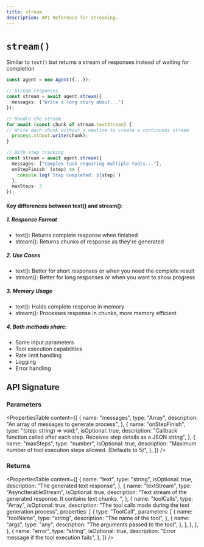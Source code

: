 ```yaml
---
title: stream
description: API Reference for streaming.
---
```


# `stream()`

Similar to `text()` but returns a stream of responses instead of waiting for completion

```ts showLineNumbers copy
const agent = new Agent({...});

// Stream responses
const stream = await agent.stream({
  messages: ["Write a long story about..."]
});

// Handle the stream
for await (const chunk of stream.textStream) {
// Write each chunk without a newline to create a continuous stream
  process.stdout.write(chunk);
}

// With step tracking
const stream = await agent.stream({
  messages: ["Complex task requiring multiple tools..."],
  onStepFinish: (step) => {
    console.log(`Step completed: ${step}`)
  },
  maxSteps: 3
});
```

#### Key differences between text() and stream():

##### 1. Response Format

- text(): Returns complete response when finished
- stream(): Returns chunks of response as they're generated

##### 2. Use Cases

- text(): Better for short responses or when you need the complete result
- stream(): Better for long responses or when you want to show progress

##### 3. Memory Usage

- text(): Holds complete response in memory
- stream(): Processes response in chunks, more memory efficient

##### 4. Both methods share:

- Same input parameters
- Tool execution capabilities
- Rate limit handling
- Logging
- Error handling

## API Signature

### Parameters

<PropertiesTable
  content={[
    {
      name: "messages",
      type: "Array<string>",
      description: "An array of messages to generate process",
    },
    {
      name: "onStepFinish",
      type: "(step: string) => void;",
      isOptional: true,
      description:
        "Callback function called after each step. Receives step details as a JSON string",
    },
    {
      name: "maxSteps",
      type: "number",
      isOptional: true,
      description:
        "Maximum number of tool execution steps allowed. (Defaults to 5)",
    },
  ]}
/>

### Returns

<PropertiesTable
  content={[
    {
      name: "text",
      type: "string",
      isOptional: true,
      description: "The generated text response",
    },
    {
      name: "textStream",
      type: "AsyncIterableStream<string>",
      isOptional: true,
      description:
        "Text stream of the generated response. It contains text chunks. ",
    },
    {
      name: "toolCalls",
      type: "Array<ToolCall>",
      isOptional: true,
      description: "The tool calls made during the text generation process",
      properties: [
        {
          type: "ToolCall",
          parameters: [
            {
              name: "toolName",
              type: "string",
              description: "The name of the tool",
            },
            {
              name: "args",
              type: "any",
              description: "The arguments passed to the tool",
            },
          ],
        },
      ],
    },
    {
      name: "error",
      type: "string",
      isOptional: true,
      description: "Error message if the tool execution fails",
    },
  ]}
/>
